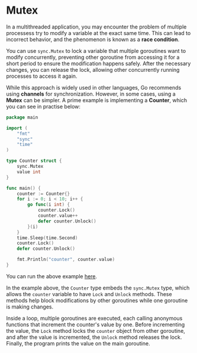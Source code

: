 # Mutex

In a multithreaded application, you may encounter the problem of multiple processess try to modify a variable at the exact same time. This can lead to incorrect behavior, and the phenomenon is known as a **race condition**.

You can use `sync.Mutex` to lock a variable that multiple goroutines want to modify concurrently, preventing other goroutine from accessing it for a short period to ensure the modification happens safely. After the necessary changes, you can release the lock, allowing other concurrently running processes to access it again.

While this approach is widely used in other languages, Go recommends using **channels** for synchronization. However, in some cases, using a **Mutex** can be simpler. A prime example is implementing a **Counter**, which you can see in practise below:

```go copy
package main

import (
	"fmt"
	"sync"
	"time"
)

type Counter struct {
	sync.Mutex
	value int
}

func main() {
	counter := Counter{}
	for i := 0; i < 10; i++ {
		go func(i int) {
			counter.Lock()
			counter.value++
			defer counter.Unlock()
		}(i)
	}
	time.Sleep(time.Second)
	counter.Lock()
	defer counter.Unlock()

	fmt.Println("counter", counter.value)
}
```

You can run the above example [here](https://goplay.followthepattern.net/snippet/RzkGyvSaRUp?v=goprev).

In the example above, the `Counter` type embeds the `sync.Mutex` type, which allows the `counter` variable to have `Lock` and `Unlock` methods. These methods help block modifications by other goroutines while one goroutine is making changes.

Inside a loop, multiple goroutines are executed, each calling anonymous functions that increment the counter's value by one. Before incrementing the value, the `Lock` method locks the `counter` object from other goroutine, and after the value is incremented, the `Unlock` method releases the lock. Finally, the program prints the value on the main goroutine.